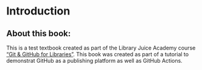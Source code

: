 # Introduction

## About this book:

This is a test textbook created as part of the Library Juice Academy course ["Git & GitHub for Libraries"](https://libraryjuiceacademy.com/shop/course/268-git-and-github-for-libraries/). 
This book was created as part of a tutorial to demonstrat GitHub as a publishing platform as well as GitHub Actions. 